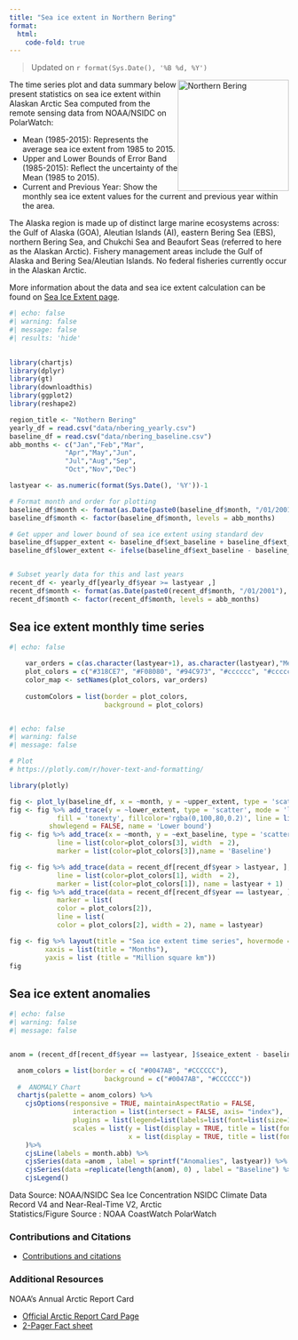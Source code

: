 ```yaml
---
title: "Sea ice extent in Northern Bering"
format: 
  html:
    code-fold: true
---
```



> Updated on `r format(Sys.Date(), '%B %d, %Y')`

<img src="img/nbering.png" alt="Northern Bering" style="float: right; width: 200px;"/>


The time series plot and data summary below present statistics on sea ice extent within Alaskan Arctic Sea
computed from the remote sensing data from NOAA/NSIDC on PolarWatch:

* Mean (1985-2015): Represents the average sea ice extent from 1985 to 2015.
* Upper and Lower Bounds of Error Band (1985-2015): Reflect the uncertainty of the Mean (1985 to 2015).
* Current and Previous Year: Show the monthly sea ice extent values for the current and previous year within the area.

The Alaska region is made up of distinct large marine ecosystems across: the Gulf of Alaska (GOA), Aleutian Islands (AI), eastern Bering Sea (EBS), northern Bering Sea, and Chukchi Sea and Beaufort Seas (referred to here as the Alaskan Arctic). Fishery management areas include the Gulf of Alaska and Bering Sea/Aleutian Islands. No federal fisheries currently occur in the Alaskan Arctic.

More information about the data and sea ice extent calculation can be found on [Sea Ice Extent page](extent.html).

```r
#| echo: false
#| warning: false
#| message: false
#| results: 'hide'

 
library(chartjs)
library(dplyr)
library(gt)
library(downloadthis)
library(ggplot2)
library(reshape2)

region_title <- "Nothern Bering"
yearly_df = read.csv("data/nbering_yearly.csv")
baseline_df = read.csv("data/nbering_baseline.csv")
abb_months <- c("Jan","Feb","Mar",
              "Apr","May","Jun",
              "Jul","Aug","Sep",
              "Oct","Nov","Dec")

lastyear <- as.numeric(format(Sys.Date(), '%Y'))-1

# Format month and order for plotting
baseline_df$month <- format(as.Date(paste0(baseline_df$month, "/01/2001"), "%m/%d/%Y"), "%b")
baseline_df$month <- factor(baseline_df$month, levels = abb_months)

# Get upper and lower bound of sea ice extent using standard dev
baseline_df$upper_extent <- baseline_df$ext_baseline + baseline_df$ext_std
baseline_df$lower_extent <- ifelse(baseline_df$ext_baseline - baseline_df$ext_std >= 0, baseline_df$ext_baseline - baseline_df$ext_std, 0)


# Subset yearly data for this and last years 
recent_df <- yearly_df[yearly_df$year >= lastyear ,]
recent_df$month <- format(as.Date(paste0(recent_df$month, "/01/2001"), "%m/%d/%Y"), "%b")
recent_df$month <- factor(recent_df$month, levels = abb_months)

```
 
## Sea ice extent monthly time series
```r
#| echo: false

    var_orders = c(as.character(lastyear+1), as.character(lastyear),"Mean (1985-2015)", "1985-2022")
    plot_colors = c("#318CE7", "#F08080", "#94C973", "#cccccc", "#cccccc", "#cccccc")
    color_map <- setNames(plot_colors, var_orders)
 
    customColors = list(border = plot_colors,
                        background = plot_colors)



```


```r
#| echo: false
#| warning: false
#| message: false

# Plot
# https://plotly.com/r/hover-text-and-formatting/

library(plotly)

fig <- plot_ly(baseline_df, x = ~month, y = ~upper_extent, type = 'scatter', mode = 'lines',line = list(color = 'transparent'),showlegend = FALSE, name = 'Upper bound') 
fig <- fig %>% add_trace(y = ~lower_extent, type = 'scatter', mode = 'lines',
            fill = 'tonexty', fillcolor='rgba(0,100,80,0.2)', line = list(color = 'transparent'),
          showlegend = FALSE, name = 'Lower bound') 
fig <- fig %>% add_trace(x = ~month, y = ~ext_baseline, type = 'scatter', mode = 'lines+markers',
            line = list(color=plot_colors[3], width  = 2),
            marker = list(color=plot_colors[3]),name = 'Baseline')    

fig <- fig %>% add_trace(data = recent_df[recent_df$year > lastyear, ], x = ~month, y = ~seaice_extent, type = 'scatter', mode = 'lines+markers',
            line = list(color=plot_colors[1], width  = 2),
            marker = list(color=plot_colors[1]), name = lastyear + 1) 
fig <- fig %>% add_trace(data = recent_df[recent_df$year == lastyear, ], x = ~month, y = ~seaice_extent, type = 'scatter', mode = 'lines+markers',
            marker = list(
            color = plot_colors[2]),
            line = list(
            color = plot_colors[2], width = 2), name = lastyear) 

fig <- fig %>% layout(title = "Sea ice extent time series", hovermode = "x unified",
         xaxis = list(title = "Months"),
         yaxis = list (title = "Million square km"))
fig
```

## Sea ice extent anomalies

```r
#| echo: false
#| warning: false
#| message: false


anom = (recent_df[recent_df$year == lastyear, ]$seaice_extent - baseline_df$ext_baseline)

  anom_colors = list(border = c( "#0047AB", "#CCCCCC"),
                        background = c("#0047AB", "#CCCCCC"))
  #  ANOMALY Chart
  chartjs(palette = anom_colors) %>%
    cjsOptions(responsive = TRUE, maintainAspectRatio = FALSE,
                interaction = list(intersect = FALSE, axis= "index"),
                plugins = list(legend=list(labels=list(font=list(size=15))),title = list(font=list(size=15),display = TRUE, text = sprintf("Y%4d Sea Ice Extent Anomalies : %s", lastyear, region_title))),
                scales = list(y = list(display = TRUE, title = list(font=list(size=15),display = TRUE, text = 'Million square km')),
                              x = list(display = TRUE, title = list(font=list(size=15),display = TRUE, text = 'Month')))
    )%>%
    cjsLine(labels = month.abb) %>%
    cjsSeries(data =anom , label = sprintf("Anomalies", lastyear)) %>%
    cjsSeries(data =replicate(length(anom), 0) , label = "Baseline") %>%
    cjsLegend()

```
Data Source: NOAA/NSIDC Sea Ice Concentration NSIDC Climate Data Record V4 and Near-Real-Time V2, Arctic <br/>
Statistics/Figure Source : NOAA CoastWatch PolarWatch 

### Contributions and Citations

* [Contributions and citations](citations.html)

### Additional Resources

NOAA's Annual Arctic Report Card

  * [Official Arctic Report Card Page](https://arctic.noaa.gov/report-card/report-card-2023/videos-and-animations-2023/)
  * [2-Pager Fact sheet](https://docs.google.com/presentation/d/1TaKzJqPx-OeYcCZZLVqcPx0n4ilq7NKBaG1Qfwp-anE/edit#slide=id.g192e9543f73_0_16)


